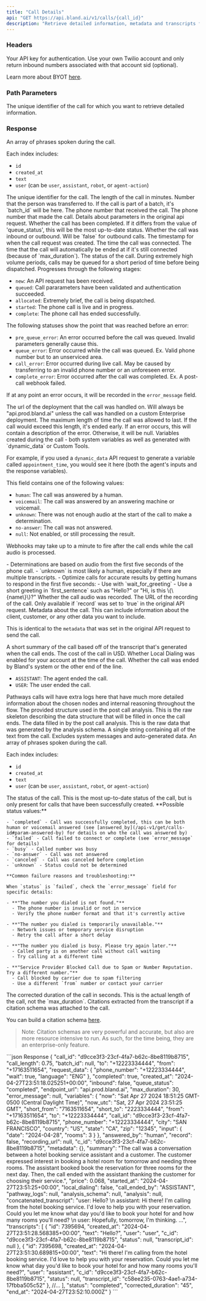```yaml
---
title: "Call Details"
api: "GET https://api.bland.ai/v1/calls/{call_id}" 
description: "Retrieve detailed information, metadata and transcripts for a call."
---
```


### Headers

<ParamField header="authorization" type="string" required>
  Your API key for authentication.
</ParamField>

<ParamField header="encrypted_key" type="string">
  Use your own Twilio account and only return inbound numbers associated with that account sid (optional).

  Learn more about BYOT [here](/tutorials/custom-twilio).
</ParamField> 

### Path Parameters

<ParamField path="call_id" type="string" required>
  The unique identifier of the call for which you want to retrieve detailed information.
</ParamField>

### Response

<ResponseField name="transcripts" type="array of objects">
  An array of phrases spoken during the call. 
  
  Each index includes: 
  
  - `id`
  - `created_at` 
  - `text` 
  - `user` (can be `user`, `assistant`, `robot`, or `agent-action`)
</ResponseField>

<ResponseField name="call_id" type="number">
  The unique identifier for the call.
</ResponseField>

<ResponseField name="call_length" type="number">
  The length of the call in minutes.
</ResponseField>

<ResponseField name="transferred_to" type="string">
  Number that the person was transferred to.
</ResponseField>

<ResponseField name="batch_id" type="string">
  If the call is part of a batch, it's `batch_id` will be here.
</ResponseField>

<ResponseField name="to" type="string">
  The phone number that received the call.
</ResponseField>

<ResponseField name="from" type="string">
  The phone number that made the call.
</ResponseField>

<ResponseField name="request_data" type="object">
  Details about parameters in the original api request.
</ResponseField>

<ResponseField name="completed" type="boolean">
  Whether the call has been completed. If it differs from the value of 'queue_status', this will be the most up-to-date status.
</ResponseField>

<ResponseField name="inbound" type="boolean">
  Whether the call was inbound or outbound. Will be `false` for outbound calls.
</ResponseField>

<ResponseField name="created_at" type="string">
  The timestamp for when the call request was created.
</ResponseField>

<ResponseField name="started_at" type="string">
  The time the call was connected.
</ResponseField>

<ResponseField name="end_at" type="string">
  The time that the call will automatically be ended at if it's still connected (because of `max_duration`).
</ResponseField>

<ResponseField name="queue_status" type="string">
  The status of the call. During extremely high volume periods, calls may be queued for a short period of time before being dispatched.


  <Accordion title="Statuses:">
  Progresses through the following stages:

  - `new`: An API request has been received.
  - `queued`: Call pararameters have been validated and authentication succeeded. 
  - `allocated`: Extremely brief, the call is being dispatched.
  - `started`: The phone call is live and in progress.
  - `complete`: The phone call has ended successfully.
  
  The following statuses show the point that was reached before an error:

  - `pre_queue_error`: An error occurred before the call was queued. Invalid parameters generally cause this.
  - `queue_error`: Error occurred while the call was queued. Ex. Valid phone number but to an unserviced area.
  - `call_error`: Error occurred during live call. May be caused by transferring to an invalid phone number or an unforeseen error.
  - `complete_error`: Error occurred after the call was completed. Ex. A post-call webhook failed.

  If at any point an error occurs, it will be recorded in the `error_message` field.
  </Accordion>
</ResponseField>

<ResponseField name="endpoint_url" type="string">
  The url of the deployment that the call was handled on. Will always be "api.prod.bland.ai" unless the call was handled on a custom Enterprise deployment.
</ResponseField>

<ResponseField name="max_duration" type="number">
  The maximum length of time the call was allowed to last. If the call would exceed this length, it's ended early.
</ResponseField>

<ResponseField name="error_message" type="string">
  If an error occurs, this will contain a description of the error. Otherwise, it will be null.
</ResponseField>

<ResponseField name="variables" type="object">
  Variables created during the call - both system variables as well as generated with `dynamic_data` or Custom Tools.

  For example, if you used a `dynamic_data` API request to generate a variable called `appointment_time`, you would see it here (both the agent's inputs and the response variables).
</ResponseField>

<ResponseField name="answered_by" type="string">
  This field contains one of the following values:

  - `human`: The call was answered by a human.
  - `voicemail`: The call was answered by an answering machine or voicemail.
  - `unknown`: There was not enough audio at the start of the call to make a determination.
  - `no-answer`: The call was not answered.
  - `null`: Not enabled, or still processing the result.

  Webhooks may take up to a minute to fire after the call ends while the call audio is processed.

  <Accordion title="Notes:">
  - Determinations are based on audio from the first five seconds of the phone call.
  - `unknown` is most likely a human, especially if there are multiple transcripts.
  - Optimize calls for accurate results by getting humans to respond in the first five seconds:
    - Use with `wait_for_greeting`
    - Use a short greeting in `first_sentence` such as "Hello?" or "Hi, is this \{\{name\}\}?"
  </Accordion>
</ResponseField>

<ResponseField name="record" type="boolean">
  Whether the call audio was recorded.
</ResponseField>

<ResponseField name="recording_url" type="string">
  The URL of the recording of the call. Only available if `record` was set to `true` in the original API request.
</ResponseField>

<ResponseField name="metadata" type="object">
  Metadata about the call. This can include information about the client, customer, or any other data you want to include.

  This is identical to the `metadata` that was set in the original API request to send the call.
</ResponseField>

<ResponseField name="summary" type="string">
  A short summary of the call based off of the transcript that's generated when the call ends.
</ResponseField>

<ResponseField name="price" type="number">
  The cost of the call in USD.
</ResponseField>

<ResponseField name="local_dialing" type="boolean">
  Whether Local Dialing was enabled for your account at the time of the call.
</ResponseField>

<ResponseField name="call_ended_by" type="string">
  Whether the call was ended by Bland's system or the other end of the line.

  - `ASSISTANT`: The agent ended the call.
  - `USER`: The user ended the call.
</ResponseField>

<ResponseField name="pathway_logs" type="string">
  Pathways calls will have extra logs here that have much more detailed information about the chosen nodes and internal reasoning throughout the flow.
</ResponseField>

<ResponseField name="analysis_schema" type="object">
  The provided structure used in the post call analysis. This is the raw skeleton describing the data structure that will be filled in once the call ends.
</ResponseField>

<ResponseField name="analysis" type="object">
  The data filled in by the post call analysis. This is the raw data that was generated by the analysis schema.
</ResponseField>

<ResponseField name="concatenated_transcript" type="string">
  A single string containing all of the text from the call. Excludes system messages and auto-generated data.
</ResponseField>

<ResponseField name="transcripts" type="array of objects">
  An array of phrases spoken during the call. 
  
  Each index includes: 
  
  - `id`
  - `created_at` 
  - `text` 
  - `user` (can be `user`, `assistant`, `robot`, or `agent-action`)
</ResponseField>

<ResponseField name="status" type="string">
  The status of the call. This is the most up-to-date status of the call, but is only present for calls that have been successfully created.

  <Accordion title="Call Status Values">
    **Possible status values:**

    - `completed` - Call was successfully completed, this can be both human or voicemail answered (see [answered_by](/api-v1/get/calls-id#param-answered-by) for details on who the call was answered by)
    - `failed` - Call failed to connect or complete (see `error_message` for details)
    - `busy` - Called number was busy
    - `no-answer` - Call was not answered
    - `canceled` - Call was canceled before completion
    - `unknown` - Status could not be determined

    **Common failure reasons and troubleshooting:**

    When `status` is `failed`, check the `error_message` field for specific details:

    - **"The number you dialed is not found."** 
      - The phone number is invalid or not in service
      - Verify the phone number format and that it's currently active

    - **"The number you dialed is temporarily unavailable."** 
      - Network issues or temporary service disruption
      - Retry the call after a short delay

    - **"The number you dialed is busy. Please try again later."** 
      - Called party is on another call without call waiting
      - Try calling at a different time

    - **"Service Provider Blocked Call due to Spam or Number Reputation. Try a different number."** 
      - Call blocked by carrier due to spam filtering
      - Use a different `from` number or contact your carrier
  </Accordion>
</ResponseField>

<ResponseField name="corrected_duration" type="string">
  The corrected duration of the call in seconds. This is the actual length of the call, not the `max_duration`.
</ResponseField>

<ResponseField name="citations" type="array of objects">
  Citations extracted from the transcript if a citation schema was attached to the call.
  
   You can build a citation schema [here](https://app.bland.ai/dashboard/analytics?tab=citations).

  > Note: Citation schemas are very powerful and accurate, but also are more resource intensive to run. As such, for the time being, they are an enterprise-only feature.
</ResponseField>

<ResponseExample>
```json Response
{
    "call_id": "d9cce3f3-23cf-4fa7-b62c-8be8119b8715",
    "call_length": 0.75,
    "batch_id": null,
    "to": "+12223334444",
    "from": "+17163511654",
    "request_data": {
        "phone_number": "+12223334444",
        "wait": true,
        "language": "ENG"
    },
    "completed": true,
    "created_at": "2024-04-27T23:51:18.025251+00:00",
    "inbound": false,
    "queue_status": "completed",
    "endpoint_url": "api.prod.bland.ai",
    "max_duration": 30,
    "error_message": null,
    "variables": {
        "now": "Sat Apr 27 2024 18:51:25 GMT-0500 (Central Daylight Time)",
        "now_utc": "Sat, 27 Apr 2024 23:51:25 GMT",
        "short_from": "7163511654",
        "short_to": "2223334444",
        "from": "+17163511654",
        "to": "+12223334444",
        "call_id": "d9cce3f3-23cf-4fa7-b62c-8be8119b8715",
        "phone_number": "+12223334444",
        "city": "SAN FRANCISCO",
        "country": "US",
        "state": "CA",
        "zip": "12345",
        "input": {
            "date": "2024-04-28",
            "rooms": 3
        }
    },
    "answered_by": "human",
    "record": false,
    "recording_url": null,
    "c_id": "d9cce3f3-23cf-4fa7-b62c-8be8119b8715",
    "metadata": {},
    "summary": "The call was a conversation between a hotel booking service assistant and a customer. The customer expressed interest in booking a hotel room for tomorrow and needing three rooms. The assistant booked book the reservation for three rooms for the next day. Then, the call ended with the assistant thanking the customer for choosing their service.",
    "price": 0.068,
    "started_at": "2024-04-27T23:51:25+00:00",
    "local_dialing": false,
    "call_ended_by": "ASSISTANT",
    "pathway_logs": null,
    "analysis_schema": null,
    "analysis": null,
    "concatenated_transcript": "user: Hello? \n assistant: Hi there! I'm calling from the hotel booking service. I'd love to help you with your reservation. Could you let me know what day you'd like to book your hotel for and how many rooms you'll need? \n user: Hopefully, tomorrow, I'm thinking. ...",
    "transcripts": [
        {
            "id": 7395694,
            "created_at": "2024-04-27T23:51:28.568385+00:00",
            "text": "Hello?",
            "user": "user",
            "c_id": "d9cce3f3-23cf-4fa7-b62c-8be8119b8715",
            "status": null,
            "transcript_id": null
        },
        {
            "id": 7395698,
            "created_at": "2024-04-27T23:51:30.689815+00:00",
            "text": "Hi there! I'm calling from the hotel booking service. I'd love to help you with your reservation. Could you let me know what day you'd like to book your hotel for and how many rooms you'll need?",
            "user": "assistant",
            "c_id": "d9cce3f3-23cf-4fa7-b62c-8be8119b8715",
            "status": null,
            "transcript_id": "c58ee235-0763-4ae1-a734-17fbba505c52"
        },
        //...
    ],
    "status": "completed",
    "corrected_duration": "45",
    "end_at": "2024-04-27T23:52:10.000Z"
}
```
</ResponseExample>









